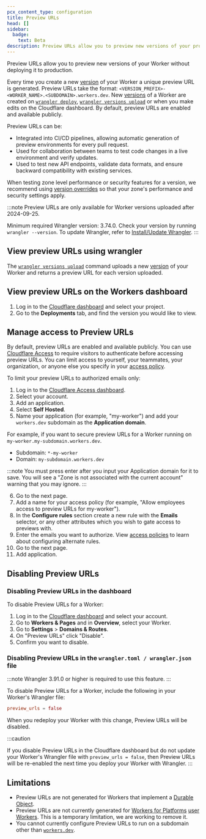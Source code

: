 ```yaml
---
pcx_content_type: configuration
title: Preview URLs
head: []
sidebar:
  badge:
    text: Beta
description: Preview URLs allow you to preview new versions of your project without deploying it to production.
---
```



Preview URLs allow you to preview new versions of your Worker without deploying it to production.

Every time you create a new [version](/workers/configuration/versions-and-deployments/#versions) of your Worker a unique preview URL is generated. Preview URLs take the format: `<VERSION_PREFIX>-<WORKER_NAME>.<SUBDOMAIN>.workers.dev`. New [versions](/workers/configuration/versions-and-deployments/#versions) of a Worker are created on [`wrangler deploy`](/workers/wrangler/commands/#deploy), [`wrangler versions upload`](/workers/wrangler/commands/#upload) or when you make edits on the Cloudflare dashboard. By default, preview URLs are enabled and available publicly.

Preview URLs can be:

- Integrated into CI/CD pipelines, allowing automatic generation of preview environments for every pull request.
- Used for collaboration between teams to test code changes in a live environment and verify updates.
- Used to test new API endpoints, validate data formats, and ensure backward compatibility with existing services.

When testing zone level performance or security features for a version, we recommend using [version overrides](/workers/configuration/versions-and-deployments/gradual-deployments/#version-overrides) so that your zone's performance and security settings apply.

:::note
Preview URLs are only available for Worker versions uploaded after 2024-09-25.

Minimum required Wrangler version: 3.74.0. Check your version by running `wrangler --version`. To update Wrangler, refer to [Install/Update Wrangler](/workers/wrangler/install-and-update/).
:::

## View preview URLs using wrangler

The [`wrangler versions upload`](/workers/wrangler/commands/#upload) command uploads a new [version](/workers/configuration/versions-and-deployments/#versions) of your Worker and returns a preview URL for each version uploaded.

## View preview URLs on the Workers dashboard

1. Log in to the [Cloudflare dashboard](https://dash.cloudflare.com/?to=/:account/workers) and select your project.
2. Go to the **Deployments** tab, and find the version you would like to view.

## Manage access to Preview URLs

By default, preview URLs are enabled and available publicly. You can use [Cloudflare Access](/cloudflare-one/policies/access/) to require visitors to authenticate before accessing preview URLs. You can limit access to yourself, your teammates, your organization, or anyone else you specify in your [access policy](/cloudflare-one/policies/access).

To limit your preview URLs to authorized emails only:

1. Log in to the [Cloudflare Access dashboard](https://one.dash.cloudflare.com/?to=/:account/access/apps).
2. Select your account.
3. Add an application.
4. Select **Self Hosted**.
5. Name your application (for example, "my-worker") and add your `workers.dev` subdomain as the **Application domain**.

For example, if you want to secure preview URLs for a Worker running on `my-worker.my-subdomain.workers.dev`.

- Subdomain: `*-my-worker`
- Domain: `my-subdomain.workers.dev`

:::note
You must press enter after you input your Application domain for it to save. You will see a "Zone is not associated with the current account" warning that you may ignore.
:::

6. Go to the next page.
7. Add a name for your access policy (for example, "Allow employees access to preview URLs for my-worker").
8. In the **Configure rules** section create a new rule with the **Emails** selector, or any other attributes which you wish to gate access to previews with.
9. Enter the emails you want to authorize. View [access policies](/cloudflare-one/policies/access/#selectors) to learn about configuring alternate rules.
10. Go to the next page.
11. Add application.

## Disabling Preview URLs

### Disabling Preview URLs in the dashboard

To disable Preview URLs for a Worker:

1. Log in to the [Cloudflare dashboard](https://dash.cloudflare.com) and select your account.
2. Go to **Workers & Pages** and in **Overview**, select your Worker.
3. Go to **Settings** > **Domains & Routes**.
4. On "Preview URLs" click "Disable".
5. Confirm you want to disable.

### Disabling Preview URLs in the `wrangler.toml / wrangler.json` file

:::note
Wrangler 3.91.0 or higher is required to use this feature.
:::

To disable Preview URLs for a Worker, include the following in your Worker's Wrangler file:

<WranglerConfig>

```toml
preview_urls = false
```

</WranglerConfig>

When you redeploy your Worker with this change, Preview URLs will be disabled.

:::caution

If you disable Preview URLs in the Cloudflare dashboard but do not update your Worker's Wrangler file with `preview_urls = false`, then Preview URLs will be re-enabled the next time you deploy your Worker with Wrangler.
:::

## Limitations

- Preview URLs are not generated for Workers that implement a [Durable Object](/durable-objects/).
- Preview URLs are not currently generated for [Workers for Platforms](/cloudflare-for-platforms/workers-for-platforms/) [user Workers](/cloudflare-for-platforms/workers-for-platforms/reference/how-workers-for-platforms-works/#user-workers). This is a temporary limitation, we are working to remove it.
- You cannot currently configure Preview URLs to run on a subdomain other than [`workers.dev`](/workers/configuration/routing/workers-dev/).
